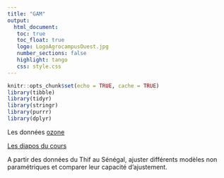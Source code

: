 ```yaml
---
title: "GAM"
output: 
  html_document:
   toc: true
   toc_float: true
   logo: LogoAgrocampusOuest.jpg
   number_sections: false
   highlight: tango
   css: style.css
---
```


```r
knitr::opts_chunk$set(echo = TRUE, cache = TRUE)
library(tibble)
library(tidyr)
library(stringr)
library(purrr)
library(dplyr)
```

Les données [ozone](data/ozone.txt) 

[Les diapos du cours ](gam_cours.pdf)


A partir des données du Thif au  Sénégal, ajuster différents modèles non paramétriques et comparer leur capacité d'ajustement. 


